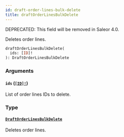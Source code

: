 ```yaml
---
id: draft-order-lines-bulk-delete
title: draftOrderLinesBulkDelete
---
```


<span class="badge badge--warning">DEPRECATED: This field will be removed in Saleor 4.0.</span>

Deletes order lines.

```graphql
draftOrderLinesBulkDelete(
  ids: [ID]!
): DraftOrderLinesBulkDelete

```

### Arguments

#### `ids` ([`[ID]!`](../../../developer/api-reference/scalars/id))

List of order lines IDs to delete.

### Type

#### [`DraftOrderLinesBulkDelete`](../../../developer/api-reference/objects/draft-order-lines-bulk-delete)

Deletes order lines.
